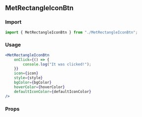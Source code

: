 <!--- MetRectangleIconBtn.stories.mdx -->


<Meta title="MDX/MetRectangleIconBtn" component={MetRectangleIconBtn} />

## MetRectangleIconBtn

### Import

```jsx
import { MetRectangleIconBtn } from "./MetRectangleIconBtn";
```

### Usage

```jsx
<MetRectangleIconBtn
    onClick={() => {
        console.log("It was clicked!");
    }}
    icon={icon}
    style={style}
    bgColor={bgColor}
    hoverColor={hoverColor}
    defaultIconColor={defaultIconColor}
/>
```

### Props

<ArgsTable of={MetRectangleIconBtn} />
